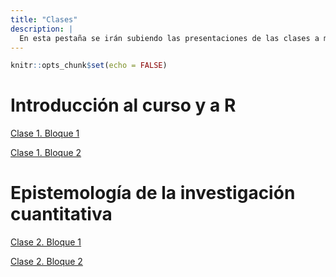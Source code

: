 ```yaml
---
title: "Clases"
description: |
  En esta pestaña se irán subiendo las presentaciones de las clases a medida que se vayan ejecutando. 
---
```


```r
knitr::opts_chunk$set(echo = FALSE)
```

# Introducción al curso y a R

[Clase 1. Bloque 1](https://dadc1ucsh2021.netlify.app/clases/clase1/clase1.html)

[Clase 1. Bloque 2]()


# Epistemología de la investigación cuantitativa 

[Clase 2. Bloque 1]()

[Clase 2. Bloque 2]()